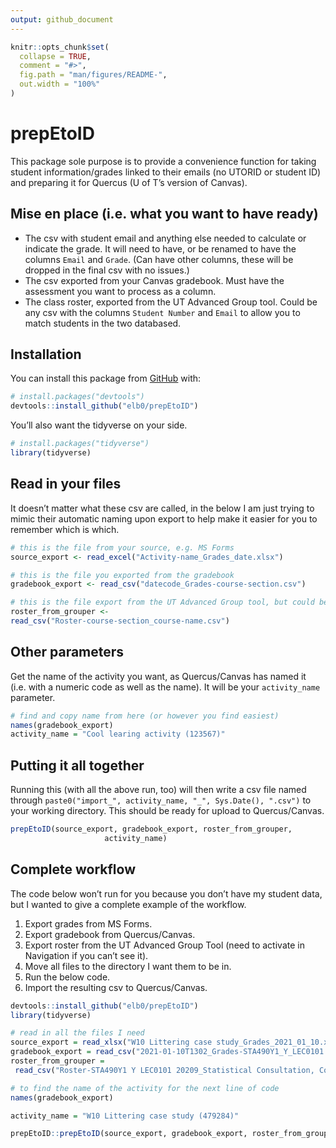 ```yaml
---
output: github_document
---
```


<!-- README.md is generated from README.Rmd. Please edit that file -->

```r
knitr::opts_chunk$set(
  collapse = TRUE,
  comment = "#>",
  fig.path = "man/figures/README-",
  out.width = "100%"
) 
```

# prepEtoID

This package sole purpose is to provide a convenience function for taking student information/grades linked to their emails (no UTORID or student ID) and preparing it for Quercus (U of T's version of Canvas).

## Mise en place (i.e. what you want to have ready)

- The csv with student email and anything else needed to calculate or indicate the grade. It will need to have, or be renamed to have the columns `Email` and `Grade`. (Can have other columns, these will be dropped in the final csv with no issues.)
- The csv exported from your Canvas gradebook. Must have the assessment you want to process as a column.
- The class roster, exported from the UT Advanced Group tool. Could be any csv with the columns `Student Number` and `Email` to allow you to match students in the two databased.

## Installation

You can install this package from [GitHub](https://github.com/) with:

``` r
# install.packages("devtools")
devtools::install_github("elb0/prepEtoID")
```

You'll also want the tidyverse on your side.

``` r
# install.packages("tidyverse")
library(tidyverse)
```

## Read in your files

It doesn't matter what these csv are called, in the below I am just trying to mimic their automatic naming upon export to help make it easier for you to remember which is which.

```r
# this is the file from your source, e.g. MS Forms
source_export <- read_excel("Activity-name_Grades_date.xlsx") 

# this is the file you exported from the gradebook
gradebook_export <- read_csv("datecode_Grades-course-section.csv") 

# this is the file export from the UT Advanced Group tool, but could be any file with the colums "Student Number" and "Email"
roster_from_grouper <- 
read_csv("Roster-course-section_course-name.csv") 
```

## Other parameters

Get the name of the activity you want, as Quercus/Canvas has named it (i.e. with a numeric code as well as the name). It will be your `activity_name` parameter.

``` r
# find and copy name from here (or however you find easiest)
names(gradebook_export)
activity_name = "Cool learing activity (123567)"
````

## Putting it all together


Running this (with all the above run, too) will then write a csv file named through `paste0("import_", activity_name, "_", Sys.Date(), ".csv")` to your working directory. This should be ready for upload to Quercus/Canvas.

``` r
prepEtoID(source_export, gradebook_export, roster_from_grouper,
                     activity_name)
```

## Complete workflow
The code below won't run for you because you don't have my student data, but I wanted to give a complete example of the workflow.

1. Export grades from MS Forms.
2. Export gradebook from Quercus/Canvas.
3. Export roster from the UT Advanced Group Tool (need to activate in Navigation if you can't see it).
4. Move all files to the directory I want them to be in.
5. Run the below code.
6. Import the resulting csv to Quercus/Canvas.

``` r
devtools::install_github("elb0/prepEtoID")
library(tidyverse)

# read in all the files I need
source_export = read_xlsx("W10 Littering case study_Grades_2021_01_10.xlsx")
gradebook_export = read_csv("2021-01-10T1302_Grades-STA490Y1_Y_LEC0101.csv")
roster_from_grouper =
 read_csv("Roster-STA490Y1 Y LEC0101 20209_Statistical Consultation, Communication, and Collaboration (formerly STA490H1).csv")

# to find the name of the activity for the next line of code
names(gradebook_export)

activity_name = "W10 Littering case study (479284)"

prepEtoID::prepEtoID(source_export, gradebook_export, roster_from_grouper, activity_name)
```
